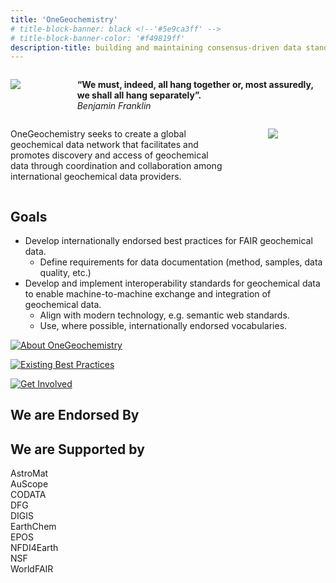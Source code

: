 ```yaml
---
title: 'OneGeochemistry'
# title-block-banner: black <!--'#5e9ca3ff' -->
# title-block-banner-color: '#f49819ff'
description-title: building and maintaining consensus-driven data standards for geochemistry
---
```


:::: {.columns}
::: {.column width="12%"}
![](images/benjamin-franklin.png)
:::
::: {.column width="2%"}
:::
::: {.column width="86%"}
**“We must, indeed, all hang together or, most assuredly, we shall all hang separately”.**\
*Benjamin Franklin*
:::
::::

<!-- > <font size="5">**“We must, indeed, all hang together or, most assuredly, we shall all hang separately”.**</font>\
> *Benjamin Franklin* -->


<!-- <font size="5">OneGeochemistry seeks to create a global geochemical data network that facilitates and promotes discovery and access of geochemical data through coordination and collaboration among international geochemical data providers.</font> -->

:::: {.columns}
::: {.column width="75%"}
OneGeochemistry seeks to create a global geochemical data network that facilitates and promotes discovery and access of geochemical data through coordination and collaboration among international geochemical data providers.
:::
::: {.column width="5%"}
:::
::: {.column width="20%"}
![](images/earth-rise.jpg)
:::
::::

## Goals
* Develop internationally endorsed best practices for FAIR geochemical data.
    + Define requirements for data documentation (method, samples, data quality, etc.)
* Develop and implement interoperability standards for geochemical data to enable machine-to-machine exchange and integration of geochemical data.
    + Align with modern technology, e.g. semantic web standards.
    + Use, where possible, internationally endorsed vocabularies.


::: {layout=[40,-10,40,-10,40]}

[![<font size="4"> About OneGeochemistry </font>](images/1GC-codata.png)](about.qmd)

[![<font size="4"> Existing Best Practices </font>](images/best-practice.png)](best_practices.qmd)

[![<font size="4"> Get Involved</font>](images/help2.jpg)](participate.qmd)
:::


## We are Endorsed By

::: {layout-ncol=5}
:::


## We are Supported by

::: {layout-ncol=5}
:::

AstroMat\
AuScope\
CODATA\
DFG\
DIGIS\
EarthChem\
EPOS\
NFDI4Earth\
NSF\
WorldFAIR\